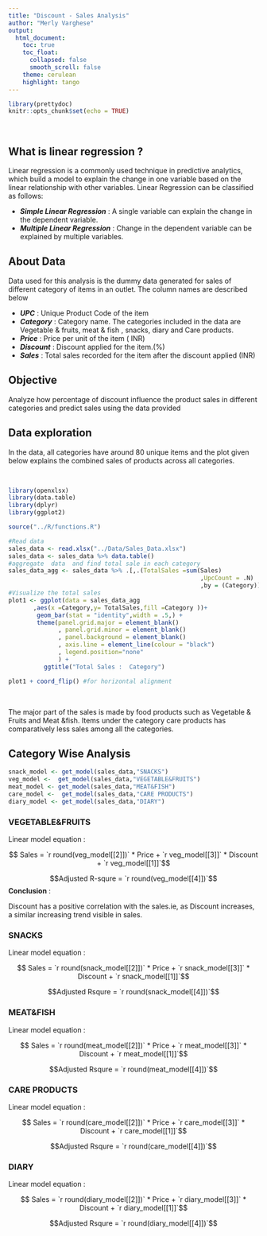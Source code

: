 ```yaml
---
title: "Discount - Sales Analysis"
author: "Merly Varghese"
output:
  html_document:
    toc: true
    toc_float:
      collapsed: false
      smooth_scroll: false
    theme: cerulean
    highlight: tango
---
```


```r
library(prettydoc)
knitr::opts_chunk$set(echo = TRUE)
```

&nbsp;

## What is  linear regression ?

Linear regression is a commonly used technique in predictive analytics, which build a model to explain the change in one variable based on the linear relationship with other variables. 
Linear Regression can be classified as follows:

*  __*Simple Linear Regression*__ :  A single variable can explain the change in the dependent variable.
*  __*Multiple Linear Regression*__ :  Change in the dependent variable can be explained by multiple variables.

## About Data

Data used for this analysis is the dummy data generated for sales of different category of items in an outlet. The column names are described below

*  __*UPC*__  : Unique Product Code of the item
*  __*Category*__  : Category name. The categories included in the data are
Vegetable & fruits, meat & fish , snacks, diary and Care products.
*  __*Price*__  : Price per unit of the item ( INR)
*  __*Discount*__  : Discount applied for the item.(%)
*  __*Sales*__  : Total sales recorded for the item after the discount applied (INR)

## Objective

Analyze how percentage of discount influence the product sales in different categories and predict sales using the data provided 


## Data exploration

In the data, all categories have around 80 unique items and the plot given below explains the combined sales of products across all categories.

&nbsp;

```r
library(openxlsx)
library(data.table)
library(dplyr)
library(ggplot2)

```

```r

source("../R/functions.R")
```

```r
#Read data
sales_data <- read.xlsx("../Data/Sales_Data.xlsx")
sales_data <- sales_data %>% data.table()
#aggregate  data  and find total sale in each category
sales_data_agg <- sales_data %>% .[,.(TotalSales =sum(Sales)
                                                      ,UpcCount = .N)
                                                      ,by = (Category)]
#Visualize the total sales
plot1 <- ggplot(data = sales_data_agg
       ,aes(x =Category,y= TotalSales,fill =Category ))+
        geom_bar(stat = "identity",width = .5,) +
        theme(panel.grid.major = element_blank()
              , panel.grid.minor = element_blank()
              , panel.background = element_blank()
              , axis.line = element_line(colour = "black")
              , legend.position="none"
              ) +
          ggtitle("Total Sales :  Category")

plot1 + coord_flip() #for horizontal alignment

```


&nbsp;

The major part of the sales is made by food products such as Vegetable & Fruits and Meat &fish. Items under the category care products has comparatively less sales among all the categories.

## Category Wise Analysis{.tabset}


```r

snack_model <- get_model(sales_data,"SNACKS")
veg_model <-  get_model(sales_data,"VEGETABLE&FRUITS")
meat_model <- get_model(sales_data,"MEAT&FISH")
care_model <-  get_model(sales_data,"CARE PRODUCTS")
diary_model <- get_model(sales_data,"DIARY")
```

### VEGETABLE&FRUITS




Linear model equation :

$$ Sales = `r round(veg_model[[2]])` * Price + `r veg_model[[3]]` * Discount + `r veg_model[[1]]`$$

$$Adjusted R-squre  = `r round(veg_model[[4]])`$$
**Conclusion** :

Discount has a positive correlation with the sales.ie, as Discount increases, a similar increasing trend visible in sales.


### SNACKS

Linear model equation :

$$ Sales = `r round(snack_model[[2]])` * Price + `r snack_model[[3]]` * Discount + `r snack_model[[1]]`$$

$$Adjusted Rsqure  = `r round(snack_model[[4]])`$$

### MEAT&FISH

Linear model equation :

$$ Sales = `r round(meat_model[[2]])` * Price + `r meat_model[[3]]` * Discount + `r meat_model[[1]]`$$

$$Adjusted Rsqure  = `r round(meat_model[[4]])`$$

### CARE PRODUCTS

Linear model equation :

$$ Sales = `r round(care_model[[2]])` * Price + `r care_model[[3]]` * Discount + `r care_model[[1]]`$$

$$Adjusted Rsqure  = `r round(care_model[[4]])`$$


### DIARY


Linear model equation :

$$ Sales = `r round(diary_model[[2]])` * Price + `r diary_model[[3]]` * Discount + `r diary_model[[1]]`$$

$$Adjusted Rsqure  = `r round(diary_model[[4]])`$$

